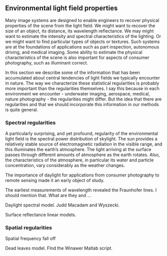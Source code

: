 ## Environmental light field properties {#sec-lightfield-properties}

Many image systems are designed to enable engineers to recover physical properties of the scene from the light field. We might want to recover the size of an object, its distance, its wavelength reflectance. We may might want to estimate the intensity and spectral characteristics of the lighting. Or we might want to find particular types of objects or textures. Such systems are at the foundations of applications such as part inspection, autonomous driving, and medical imaging. Some ability to estimate the physical characteristics of the scene is also important for aspects of consumer photography, such as illuminant correct.

In this section we describe some of the information that has been accumulated about central tendencies of light fields we typically encounter in nature. The way we characterize these statistical regularities is probably more important than the regularities themselves. I say this because in each environment we encounter - underwater imaging, aerospace, medical, nature photography - the regularities might differ. But the idea that there are regularities and that we should incorporate this information in our methods is quite general.

### Spectral regularities

A particularly surprising, and yet profound, regularity of the environmental light field is the spectral power distribution of skylight. The sun provides a relatively stable source of electromagnetic radiation in the visible range, and this illuminates the earth's atmosphere. The light arriving at the surface passes through different amounts of atmosphere as the earth rotates. Also, the characteristics of the atmosphere, in particular its water and particle concentration, vary considerably as the weather changes.

The importance of daylight for applications from consumer photography to remote sensing made it an early object of study.

The earliest measurements of wavelength revealed the Fraunhofer lines. I should mention that. What are they and ...

Daylight spectral model. Judd Macadam and Wyszecki.

Surface reflectance linear models.

<!--# Moonlight regularities.  Used for space travel.https://chatgpt.com/share/67410dd0-ff54-8002-9b73-65294a849fe6  “The Potential of Moonlight Remote Sensing: A Systematic Assessment” explores the potential of using moonlight in remote sensing for nighttime Earth observation. The study uses data from VIIRS, the ISS, and UAV systems to evaluate moonlight’s capabilities.“Simulation Study of the Lunar Spectral Irradiances and the Earth-Based Moon Observation Geometry” focuses on modeling the spectral irradiance of moonlight using the Hapke model and its applications in satellite radiometric calibration.-->

### Spatial regularities

Spatial frequency fall off

Dead leaves model. FInd the Winawer Matlab script.